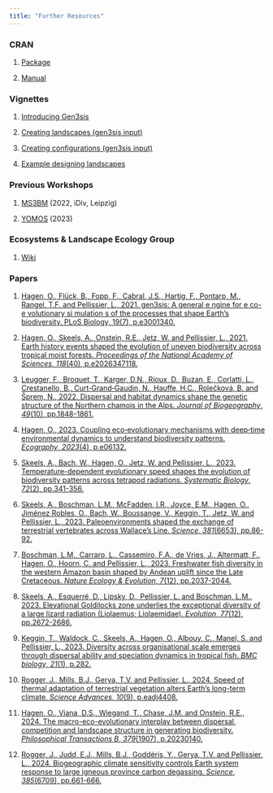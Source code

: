```yaml
---
title: "Further Resources"
---
```


### CRAN {.unnumbered}

1.  [Package](https://cran.r-project.org/web/packages/gen3sis/index.html)

2.  [Manual](https://cran.r-project.org/web/packages/gen3sis/gen3sis.pdf)

### Vignettes {.unnumbered}

1.  [Introducing Gen3sis](https://cran.r-project.org/web/packages/gen3sis/vignettes/introduction.html)

2.  [Creating landscapes (gen3sis input)](https://cran.r-project.org/web/packages/gen3sis/vignettes/create_input_landscape.html)

3.  [Creating configurations (gen3sis input)](https://cran.r-project.org/web/packages/gen3sis/vignettes/create_config.html)

4.  [Example designing landscapes](https://cran.r-project.org/web/packages/gen3sis/vignettes/design_landscape.html)

### Previous Workshops {.unnumbered}

1.  [MS3BM](https://github.com/ohagen/202211_14-18_WS_MS3BM) (2022, iDiv, Leipzig)

2.  [YOMOS](https://github.com/ohagen/gen3sis_yomos_2024) (2023)

### Ecosystems & Landscape Ecology Group {.unnumbered}

1.  [Wiki](https://gitlab.ethz.ch/ele-public/gen3sis_wiki/-/wikis/home)

### Papers {.unnumbered}

1.  [Hagen, O., Flück, B., Fopp, F., Cabral, J.S., Hartig, F., Pontarp, M., Rangel, T.F. and Pellissier, L., 2021. gen3sis: A general e ngine for e co-e volutionary si mulation s of the processes that shape Earth's biodiversity. PLoS Biology, 19(7), p.e3001340.](https://journals.plos.org/plosbiology/article?id=10.1371/journal.pbio.3001340)

2.  [Hagen, O., Skeels, A., Onstein, R.E., Jetz, W. and Pellissier, L., 2021. Earth history events shaped the evolution of uneven biodiversity across tropical moist forests. *Proceedings of the National Academy of Sciences*, *118*(40), p.e2026347118.](https://www.pnas.org/doi/abs/10.1073/pnas.2026347118)

3.  [Leugger, F., Broquet, T., Karger, D.N., Rioux, D., Buzan, E., Corlatti, L., Crestanello, B., Curt‐Grand‐Gaudin, N., Hauffe, H.C., Rolečková, B. and Šprem, N., 2022. Dispersal and habitat dynamics shape the genetic structure of the Northern chamois in the Alps. *Journal of Biogeography*, *49*(10), pp.1848-1861.](https://onlinelibrary.wiley.com/doi/full/10.1111/jbi.14363)

4.  [Hagen, O., 2023. Coupling eco‐evolutionary mechanisms with deep‐time environmental dynamics to understand biodiversity patterns. *Ecography*, *2023*(4), p.e06132.](https://nsojournals.onlinelibrary.wiley.com/doi/full/10.1111/ecog.06132)

5.  [Skeels, A., Bach, W., Hagen, O., Jetz, W. and Pellissier, L., 2023. Temperature-dependent evolutionary speed shapes the evolution of biodiversity patterns across tetrapod radiations. *Systematic Biology*, *72*(2), pp.341-356.](https://academic.oup.com/sysbio/article/72/2/341/6637530)

6.  [Skeels, A., Boschman, L.M., McFadden, I.R., Joyce, E.M., Hagen, O., Jiménez Robles, O., Bach, W., Boussange, V., Keggin, T., Jetz, W. and Pellissier, L., 2023. Paleoenvironments shaped the exchange of terrestrial vertebrates across Wallace's Line. *Science*, *381*(6653), pp.86-92.](https://www.science.org/doi/full/10.1126/science.adf7122?casa_token=Chdu8chkWZUAAAAA%3ATpjgHVrROFJwB4zuDmOxi2o8nA9EJYSw_3q_YISeXepQEVGoQ_m_Vd2WjV730IkbaBTmaJfnuGu_AQg)

7.  [Boschman, L.M., Carraro, L., Cassemiro, F.A., de Vries, J., Altermatt, F., Hagen, O., Hoorn, C. and Pellissier, L., 2023. Freshwater fish diversity in the western Amazon basin shaped by Andean uplift since the Late Cretaceous. *Nature Ecology & Evolution*, *7*(12), pp.2037-2044.](https://www.nature.com/articles/s41559-023-02220-8)

8.  [Skeels, A., Esquerré, D., Lipsky, D., Pellissier, L. and Boschman, L.M., 2023. Elevational Goldilocks zone underlies the exceptional diversity of a large lizard radiation (Liolaemus; Liolaemidae). *Evolution*, *77*(12), pp.2672-2686.](https://academic.oup.com/evolut/article/77/12/2672/7282544)

9.  [Keggin, T., Waldock, C., Skeels, A., Hagen, O., Albouy, C., Manel, S. and Pellissier, L., 2023. Diversity across organisational scale emerges through dispersal ability and speciation dynamics in tropical fish. *BMC biology*, *21*(1), p.282.](https://link.springer.com/article/10.1186/s12915-023-01771-3)

10. [Rogger, J., Mills, B.J., Gerya, T.V. and Pellissier, L., 2024. Speed of thermal adaptation of terrestrial vegetation alters Earth's long-term climate. *Science Advances*, *10*(9), p.eadj4408.](https://www.science.org/doi/full/10.1126/sciadv.adj4408)

11. [Hagen, O., Viana, D.S., Wiegand, T., Chase, J.M. and Onstein, R.E., 2024. The macro-eco-evolutionary interplay between dispersal, competition and landscape structure in generating biodiversity. *Philosophical Transactions B*, *379*(1907), p.20230140.](https://royalsocietypublishing.org/doi/full/10.1098/rstb.2023.0140)

12. [Rogger, J., Judd, E.J., Mills, B.J., Goddéris, Y., Gerya, T.V. and Pellissier, L., 2024. Biogeographic climate sensitivity controls Earth system response to large igneous province carbon degassing. *Science*, *385*(6709), pp.661-666.](https://www.science.org/doi/full/10.1126/science.adn3450?casa_token=rG-otl2YMC4AAAAA%3ANFRDJWV6FbRAf--224N3iSomedB_FGbZ9lhK9_N_scL4noWC33b2RedkEOkHJTf0GM-XNTUO6ROjCHM)
